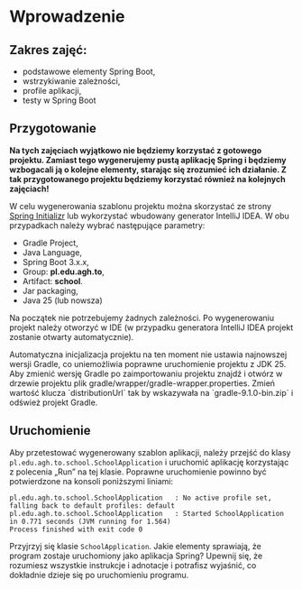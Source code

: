 
# Wprowadzenie

## Zakres zajęć:
- podstawowe elementy Spring Boot,
- wstrzykiwanie zależności,
- profile aplikacji,
- testy w Spring Boot

## Przygotowanie  

**Na tych zajęciach wyjątkowo nie będziemy korzystać z gotowego projektu. Zamiast tego wygenerujemy pustą aplikację Spring i będziemy wzbogacali ją o kolejne elementy, starając się zrozumieć ich działanie. Z tak przygotowanego projektu będziemy korzystać również na kolejnych zajęciach!**

W celu wygenerowania szablonu projektu można skorzystać ze strony [Spring Initializr](https://start.spring.io/) lub wykorzystać wbudowany generator IntelliJ IDEA. W obu przypadkach należy wybrać następujące parametry:

- Gradle Project,
- Java Language,
- Spring Boot 3.x.x,
- Group: **pl.edu.agh.to**,
- Artifact: **school**.
- Jar packaging,
- Java 25 (lub nowsza)

Na początek nie potrzebujemy żadnych zależności. Po wygenerowaniu projekt należy otworzyć w IDE (w przypadku generatora IntelliJ IDEA projekt zostanie otwarty automatycznie).

<Callout type="warning">
Automatyczna inicjalizacja projektu na ten moment nie ustawia najnowszej wersji Gradle, co uniemożliwia poprawne uruchomienie projektu z JDK 25. Aby zmienić wersję Gradle po zaimportowaniu projektu znajdź i otwórz w drzewie projektu plik gradle/wrapper/gradle-wrapper.properties. Zmień wartość klucza `distributionUrl` tak by wskazywała na `gradle-9.1.0-bin.zip` i odśwież projekt Gradle.
 </Callout>



## Uruchomienie

Aby przetestować wygenerowany szablon aplikacji, należy przejść do klasy `pl.edu.agh.to.school.SchoolApplication` i uruchomić aplikację korzystając z polecenia „Run” na tej klasie. Poprawne uruchomienie powinno być potwierdzone na konsoli poniższymi liniami:

```
pl.edu.agh.to.school.SchoolApplication   : No active profile set, falling back to default profiles: default
pl.edu.agh.to.school.SchoolApplication   : Started SchoolApplication in 0.771 seconds (JVM running for 1.564)
Process finished with exit code 0
```

Przyjrzyj się klasie `SchoolApplication`. Jakie elementy sprawiają, że program zostaje uruchomiony jako aplikacja Spring? Upewnij się, że rozumiesz wszystkie instrukcje i adnotacje i potrafisz wyjaśnić, co dokładnie dzieje się po uruchomieniu programu.